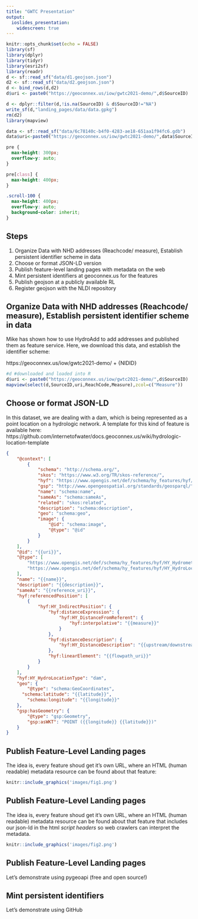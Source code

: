```yaml
---
title: "GWTC Presentation"
output: 
  ioslides_presentation:
    widescreen: true
---
```


```r
knitr::opts_chunk$set(echo = FALSE)
library(sf)
library(dplyr)
library(tidyr)
library(esri2sf)
library(readr)
d <- sf::read_sf("data/d1.geojson.json")
d2 <- sf::read_sf("data/d2.geojson.json")
d <- bind_rows(d,d2)
d$uri <- paste0("https://geoconnex.us/iow/gwtc2021-demo/",d$SourceID)

d <- dplyr::filter(d,!is.na(SourceID) & d$SourceID!="NA")
write_sf(d,"landing_pages/data/data.gpkg")
rm(d2)
library(mapview)

data <- sf::read_sf("data/6c78140c-b4f0-4283-ae18-651aa1f94fc6.gdb")
data$uri<-paste0("https://geoconnex.us/iow/gwtc2021-demo/",data$SourceID)
```
```css
pre {
  max-height: 300px;
  overflow-y: auto;
}

pre[class] {
  max-height: 400px;
}
```


```css
.scroll-100 {
  max-height: 400px;
  overflow-y: auto;
  background-color: inherit;
}
```

## Steps

1. Organize Data with NHD addresses (Reachcode/ measure), Establish persistent identifier scheme in data
1. Choose or format JSON-LD version
1. Publish feature-level landing pages with metadata on the web
1. Mint persistent identifiers at geoconnex.us for the features
1. Publish geojson at a publicly available RL
1. Register geojson with the NLDI repository


## Organize Data with NHD addresses (Reachcode/ measure), Establish persistent identifier scheme in data

Mike has shown how to use HydroAdd to add addresses and published them as feature service. Here, we download this data, and establish the identifier scheme:

https://geoconnex.us/iow/gwtc2021-demo/ + {NIDID}



```r
#d #downloaded and loaded into R
d$uri <- paste0("https://geoconnex.us/iow/gwtc2021-demo/",d$SourceID)
mapview(select(d,SourceID,uri,ReachCode,Measure),zcol=c("Measure"))
```

## Choose or format JSON-LD

In this dataset, we are dealing with a dam, which is being represented as a point location on a hydrologic network. A template for this kind of feature is available here: https://github.com/internetofwater/docs.geoconnex.us/wiki/hydrologic-location-template 

```json
{
	"@context": [
		{
			"schema": "http://schema.org/",
			"skos": "https://www.w3.org/TR/skos-reference/",
			"hyf": "https://www.opengis.net/def/schema/hy_features/hyf/",
			"gsp": "http://www.opengeospatial.org/standards/geosparql/",
			"name": "schema:name",
			"sameAs": "schema:sameAs",
			"related": "skos:related",
			"description": "schema:description",
			"geo": "schema:geo",
			"image": {
				"@id": "schema:image",
				"@type": "@id"
			}
		}
	],
	"@id": "{{uri}}",
	"@type": [
		"https://www.opengis.net/def/schema/hy_features/hyf/HY_HydrometricFeature",
		"https://www.opengis.net/def/schema/hy_features/hyf/HY_HydroLocation"
	],
    "name": "{{name}}",
	"description": "{{description}}",
	"sameAs": "{{reference_uri}}",
	"hyf:referencedPosition": [
		{
			"hyf:HY_IndirectPosition": {
				"hyf:distanceExpression": {
					"hyf:HY_DistanceFromReferent": {
						"hyf:interpolative": "{{measure}}"
					}
				},
				"hyf:distanceDescription": {
					"hyf:HY_DistanceDescription": "{{upstream/downstream}}"
				},
				"hyf:linearElement": "{{flowpath_uri}}"
			}
		}
	],
	"hyf:HY_HydroLocationType": "dam",
	"geo": {
		"@type": "schema:GeoCoordinates",
      "schema:latitude": "{{latitude}}",
		"schema:longitude": "{{longitude}}"
	},
	"gsp:hasGeometry": {
		"@type": "gsp:Geometry",
		"gsp:asWKT": "POINT ({{longitude}} {{latitude}})"
	}
}

```

## Publish Feature-Level Landing pages

The idea is, every feature shoud get it's own URL, where an HTML (human readable) metadata resource can be found about that feature:

```r
knitr::include_graphics('images/fig1.png')
```
## Publish Feature-Level Landing pages

The idea is, every feature shoud get it's own URL, where an HTML (human readable) metadata resource can be found about that feature that includes our json-ld in the html *script headers* so web crawlers can interpret the metadata.

```r
knitr::include_graphics('images/fig2.png')
```


## Publish Feature-Level Landing pages

Let's demonstrate using pygeoapi (free and open source!)

## Mint persistent identifiers

Let's demonstrate using GitHub

